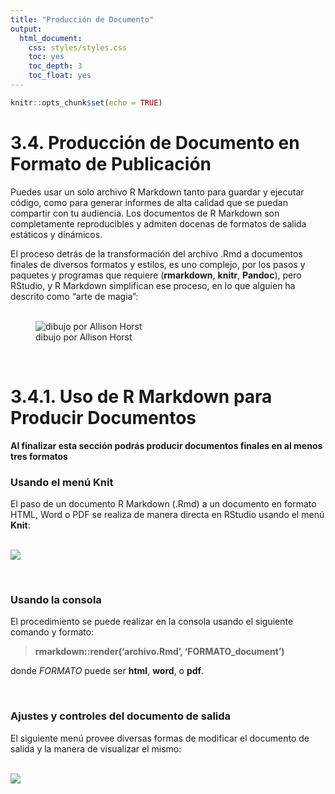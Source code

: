 ```yaml
---
title: "Producción de Documento"
output:
  html_document:
    css: styles/styles.css
    toc: yes
    toc_depth: 3
    toc_float: yes
---
```


```r
knitr::opts_chunk$set(echo = TRUE)
```

# 3.4. Producción de Documento en Formato de Publicación  

Puedes usar un solo archivo R Markdown tanto para 
guardar y ejecutar código, como para generar informes de alta calidad que se puedan compartir con tu audiencia.  Los documentos de R Markdown son completamente reproducibles y admiten docenas de formatos de salida estáticos y dinámicos.

El proceso detrás de la transformación del archivo .Rmd a documentos finales de diversos formatos y estilos, es uno complejo, por los pasos y paquetes y programas que requiere (__rmarkdown__, __knitr__, __Pandoc__), pero RStudio, y R Markdown simplifican ese proceso, en lo que alguien ha descrito como "arte de magia":  
\

![dibujo por Allison Horst](modulos/media/rmarkdown_wizards.png)

\


# 3.4.1. Uso de R Markdown para Producir Documentos  
__Al finalizar esta sección podrás producir documentos finales en al menos tres formatos__  

### Usando el menú __Knit__

El paso de un documento R Markdown (.Rmd) a un documento en formato HTML, Word o PDF se realiza de manera directa en RStudio usando el menú __Knit__:  
\

![](modulos/media/knit-menu.png)

\

### Usando la consola  

El procedimiento se puede realizar en la consola usando el siguiente comando y formato:  

> __rmarkdown::render('archivo.Rmd', 'FORMATO_document')__   

donde _FORMATO_ puede ser __html__, __word__, o __pdf__.  

\  

### Ajustes y controles del documento de salida  

El siguiente menú provee diversas formas de modificar el documento de salida y la manera de visualizar el mismo:  
\

![](modulos/media/output-menu.png)  


